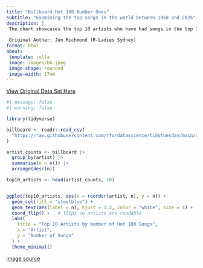 ```yaml
---
title: "Billboard Hot 100 Number Ones"
subtitle: "Examining the top songs in the world between 1958 and 2025"
description: |
 The chart showcases the top 10 artists who have had songs in the top 100 songs in the world. The chart shows the total number of songs those artists had in the Billboard top 100. 
 
 Original Auther: Jen Richmond (R-Ladies Sydney)
format: html
about:
 template: jolla
 image: images/bb.jpeg 
 image-shape: rounded
 image-width: 17em
---
```

[View Original Data Set Here](https://github.com/rfordatascience/tidytuesday/tree/main/data/2025/2025-08-26)

```r
#| message: false
#| warning: false

library(tidyverse)

billboard <- readr::read_csv(
  "https://raw.githubusercontent.com/rfordatascience/tidytuesday/main/data/2025/2025-08-26/billboard.csv"
)

artist_counts <- billboard |>
  group_by(artist) |>
  summarise(n = n()) |>
  arrange(desc(n))

top10_artists <- head(artist_counts, 10)


ggplot(top10_artists, aes(x = reorder(artist, n), y = n)) +
  geom_col(fill = "steelblue") +
  geom_text(aes(label = n), hjust = 1.2, color = "white", size = 4) +
  coord_flip() +   # flips so artists are readable
  labs(
    title = "Top 10 Artists by Number of Hot 100 Songs",
    x = "Artist",
    y = "Number of Songs"
  ) +
  theme_minimal()

```


[image source](https://www.cnbc.com/2014/08/25/survey-us-gas-prices-down-4-cents-per-gallon.html)

